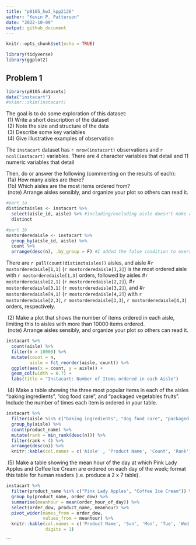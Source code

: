 ```yaml
---
title: "p8105_hw3_kpp2126"
author: "Kevin P. Patterson"
date: "2022-10-09"
output: github_document
---
```


```r
knitr::opts_chunk$set(echo = TRUE)
```

```r
library(tidyverse)
library(ggplot2)
```
## Problem 1
```r
library(p8105.datasets)
data("instacart")
#skimr::skim(instacart)
```
| The goal is to do some exploration of this dataset:
|  (1) Write a short description of the dataset
|  (2) Note the size and structure of the data
|  (3) Describe some key variables
|  (4) Give illustrative examples of observation

The `instacart` dataset has `r nrow(instacart)` observations and `r ncol(instacart)` variables. There are 4 character variables that detail and 11 numeric variables that detail

| Then, do or answer the following (commenting on the results of each):
|  (1a) How many aisles are there?
|  (1b) Which aisles are the most items ordered from?
|  (note) Arrange aisles sensibly, and organize your plot so others can read it.
```r
#part 1a
distinctaisles <- instacart %>%
  select(aisle_id, aisle) %>% #including/excluding aisle doesn't make any difference in the final count
  distinct

#part 1b
mostorderedaisle <- instacart %>%
  group_by(aisle_id, aisle) %>%
  count %>%
  arrange(desc(n), .by_group = F) #I added the false condition to override the grouping I did earlier so that I can arrange it by descending order without any attention to group
```
There are `r pull(count(distinctaisles))` aisles, and aisle #`r mostorderedaisle[1,1]` (`r mostorderedaisle[1,2]`) is the most ordered aisle with `r mostorderedaisle[1,3]` orders, followed by aisles #`r mostorderedaisle[2,1]` (`r mostorderedaisle[2,2]`), #`r mostorderedaisle[3,1]` (`r mostorderedaisle[3,2]`), and #`r mostorderedaisle[4,1]` (`r mostorderedaisle[4,2]`) with `r mostorderedaisle[2,3]`, `r mostorderedaisle[3,3]`, `r mostorderedaisle[4,3]` orders, respectively.

|  (2) Make a plot that shows the number of items ordered in each aisle, limiting this to aisles with more than         10000 items ordered.
|  (note) Arrange aisles sensibly, and organize your plot so others can read it.
```r
instacart %>%
  count(aisle) %>%
  filter(n > 10000) %>%
  mutate(count = n,
         aisle = fct_reorder(aisle, count)) %>%
  ggplot(aes(x = count, y = aisle)) +
  geom_col(width = 0.7) +
  labs(title = "Instacart: Number of Items ordered in each Aisle")
```

|  (4) Make a table showing the three most popular items in each of the aisles “baking ingredients”, “dog food care”, and “packaged vegetables fruits”. Include the number of times each item is ordered in your table.
```r
instacart %>%
  filter(aisle %in% c("baking ingredients", "dog food care", "packaged vegetables fruits")) %>%
  group_by(aisle) %>%
  count(product_name) %>%
  mutate(rank = min_rank(desc(n))) %>%
  filter(rank < 4) %>%
  arrange(desc(n)) %>%
  knitr::kable(col.names = c('Aisle' , 'Product Name', 'Count', 'Rank'))
```

|  (5) Make a table showing the mean hour of the day at which Pink Lady Apples and Coffee Ice Cream are ordered         on each day of the week; format this table for human readers (i.e. produce a 2 x 7 table). 
```r
instacart %>%
  filter(product_name %in% c("Pink Lady Apples", "Coffee Ice Cream")) %>%
  group_by(product_name, order_dow) %>%
  summarise(meanhour = mean(order_hour_of_day)) %>%
  select(order_dow, product_name, meanhour) %>%
  pivot_wider(names_from = order_dow,
              values_from = meanhour) %>%
  knitr::kable(col.names = c('Product Name', 'Sun', 'Mon', 'Tue', 'Wed', 'Thu', 'Fri', 'Sat'),
               digits = 1)
```
```

